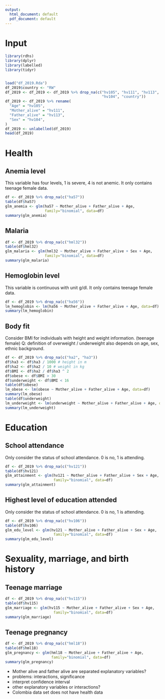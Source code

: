 ```yaml
---
output:
  html_document: default
  pdf_document: default
---
```



# Input

```r
library(rdhs)
library(dplyr)
library(labelled)
library(tidyr)


load("df_2019.Rda")
df_2019$country <- "RW"
df_2019 <- df_2019 <- df_2019 %>% drop_na(c("hv105", "hv111", "hv113",
                                            "hv104", "country"))
df_2019 <- df_2019 %>% rename(
  "Age" = "hv105",
  "Mother_alive" = "hv111",
  "Father_alive" = "hv113",
  "Sex" = "hv104",
)
df_2019 <- unlabelled(df_2019)
head(df_2019)
```


# Health

## Anemia level
This variable has four levels, 1 is severe, 4 is not anemic. It only contains teenage female data.

```r
df <- df_2019 %>% drop_na(c("ha57"))
table(df$ha57)
glm_anemia <- glm(ha57 ~ Mother_alive + Father_alive + Age,
                  family="binomial", data=df)
summary(glm_anemia)
```


## Malaria

```r
df <- df_2019 %>% drop_na(c("hml32"))
table(df$hml32)
glm_malaria <- glm(hml32 ~ Mother_alive + Father_alive + Sex + Age,
                  family="binomial", data=df)
summary(glm_malaria)
```


## Hemoglobin level
This variable is continuous with unit g/dl. It only contains teenage female data.

```r
df <- df_2019 %>% drop_na(c("ha56"))
lm_hemoglobin <- lm(ha56 ~ Mother_alive + Father_alive + Age, data=df)
summary(lm_hemoglobin)
```


## Body fit
Consider BMI for individuals with height and weight information. (teenage female)
Q: definition of overweight / underweight also depends on age, sex, ethnic background.

```r
df <- df_2019 %>% drop_na(c("ha2", "ha3"))
df$ha3 <- df$ha3 / 1000 # height in m
df$ha2 <- df$ha2 / 10 # weight in kg
df$BMI <- df$ha2 / df$ha3 ^ 2
df$obese <- df$BMI > 30
df$underweight <- df$BMI < 16
table(df$obese)
lm_obese <- lm(obese ~ Mother_alive + Father_alive + Age, data=df)
summary(lm_obese)
table(df$underweight)
lm_underweight <- lm(underweight ~ Mother_alive + Father_alive + Age, data=df)
summary(lm_underweight)
```


# Education

## School attendance
Only consider the status of school attendance. 0 is no, 1 is attending.

```r
df <- df_2019 %>% drop_na(c("hv121"))
table(df$hv121)
glm_attainment <- glm(hv121 ~ Mother_alive + Father_alive + Sex + Age,
                      family="binomial", data=df)
summary(glm_attainment)
```


## Highest level of education attended
Only consider the status of school attendance. 0 is no, 1 is attending.

```r
df <- df_2019 %>% drop_na(c("hv106"))
table(df$hv106)
glm_edu_level <- glm(hv121 ~ Mother_alive + Father_alive + Sex + Age,
                      family="binomial", data=df)
summary(glm_edu_level)
```


# Sexuality, marriage, and birth history

## Teenage marriage

```r
df <- df_2019 %>% drop_na(c("hv115"))
table(df$hv115)
glm_marriage <- glm(hv115 ~ Mother_alive + Father_alive + Sex + Age,
                      family="binomial", data=df)
summary(glm_marriage)
```


## Teenage pregnancy

```r
df <- df_2019 %>% drop_na(c("hml18"))
table(df$hml18)
glm_pregnancy <- glm(hml18 ~ Mother_alive + Father_alive + Age,
                     family="binomial", data=df)
summary(glm_pregnancy)
```


* Mother alive and father alive are separated explanatory variables?
* problems: interactions, significance
* interpret confidence interval
* other explanatory variables or interactions?
* Colombia data set does not have health data


